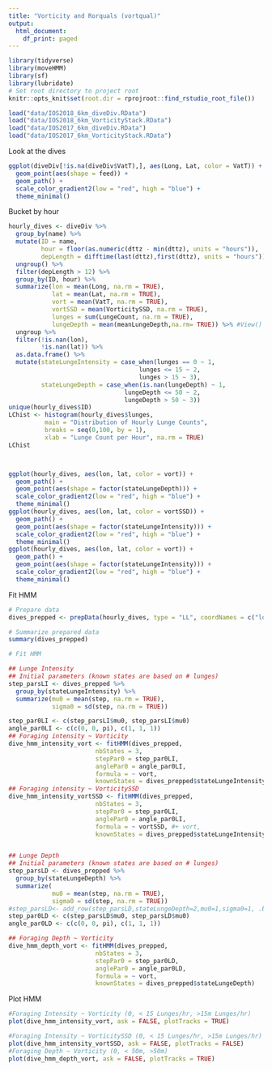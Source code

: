 ```yaml
---
title: "Vorticity and Rorquals (vortqual)"
output:
  html_document:
    df_print: paged
---
```


```r
library(tidyverse)
library(moveHMM)
library(sf)
library(lubridate)
# Set root directory to project root
knitr::opts_knit$set(root.dir = rprojroot::find_rstudio_root_file())
```

```r
load("data/IOS2018_6km_diveDiv.RData")
load("data/IOS2018_6km_VorticityStack.RData")
load("data/IOS2017_6km_diveDiv.RData")
load("data/IOS2017_6km_VorticityStack.RData")
```

Look at the dives
```r
ggplot(diveDiv[!is.na(diveDiv$VatT),], aes(Long, Lat, color = VatT)) +
  geom_point(aes(shape = feed)) +
  geom_path() +
  scale_color_gradient2(low = "red", high = "blue") +
  theme_minimal()
```

Bucket by hour
```r
hourly_dives <- diveDiv %>%
  group_by(name) %>% 
  mutate(ID = name,
         hour = floor(as.numeric(dttz - min(dttz), units = "hours")),
         depLength = difftime(last(dttz),first(dttz), units = "hours")) %>%# View
  ungroup() %>% 
  filter(depLength > 12) %>% 
  group_by(ID, hour) %>% 
  summarize(lon = mean(Long, na.rm = TRUE),
            lat = mean(Lat, na.rm = TRUE),
            vort = mean(VatT, na.rm = TRUE),
            vortSSD = mean(VorticitySSD, na.rm = TRUE),
            lunges = sum(LungeCount, na.rm = TRUE),
            lungeDepth = mean(meanLungeDepth,na.rm= TRUE)) %>% #View()
  ungroup %>% 
  filter(!is.nan(lon),
         !is.nan(lat)) %>% 
  as.data.frame() %>% 
  mutate(stateLungeIntensity = case_when(lunges == 0 ~ 1,
                                    lunges <= 15 ~ 2,
                                    lunges > 15 ~ 3),
         stateLungeDepth = case_when(is.nan(lungeDepth) ~ 1,
                                lungeDepth <= 50 ~ 2,
                                lungeDepth > 50 ~ 3))
unique(hourly_dives$ID)
LChist <- histogram(hourly_dives$lunges, 
          main = "Distribution of Hourly Lunge Counts",
          breaks = seq(0,100, by = 1),
          xlab = "Lunge Count per Hour", na.rm = TRUE)
LChist



ggplot(hourly_dives, aes(lon, lat, color = vort)) +
  geom_path() +
  geom_point(aes(shape = factor(stateLungeDepth))) +
  scale_color_gradient2(low = "red", high = "blue") +
  theme_minimal()
ggplot(hourly_dives, aes(lon, lat, color = vortSSD)) +
  geom_path() +
  geom_point(aes(shape = factor(stateLungeIntensity))) +
  scale_color_gradient2(low = "red", high = "blue") +
  theme_minimal()
ggplot(hourly_dives, aes(lon, lat, color = vort)) +
  geom_path() +
  geom_point(aes(shape = factor(stateLungeIntensity))) +
  scale_color_gradient2(low = "red", high = "blue") +
  theme_minimal()

```

Fit HMM
```r
# Prepare data
dives_prepped <- prepData(hourly_dives, type = "LL", coordNames = c("lon", "lat"))

# Summarize prepared data
summary(dives_prepped)

# Fit HMM

## Lunge Intensity
## Initial parameters (known states are based on # lunges)
step_parsLI <- dives_prepped %>% 
  group_by(stateLungeIntensity) %>% 
  summarize(mu0 = mean(step, na.rm = TRUE),
            sigma0 = sd(step, na.rm = TRUE))

step_par0LI <- c(step_parsLI$mu0, step_parsLI$mu0)
angle_par0LI <- c(c(0, 0, pi), c(1, 1, 1))
## Foraging intensity ~ Vorticity 
dive_hmm_intensity_vort <- fitHMM(dives_prepped,
                        nbStates = 3,
                        stepPar0 = step_par0LI,
                        anglePar0 = angle_par0LI,
                        formula = ~ vort,
                        knownStates = dives_prepped$stateLungeIntensity)
## Foraging intensity ~ VorticitySSD 
dive_hmm_intensity_vortSSD <- fitHMM(dives_prepped,
                        nbStates = 3,
                        stepPar0 = step_par0LI,
                        anglePar0 = angle_par0LI,
                        formula = ~ vortSSD, #+ vort,
                        knownStates = dives_prepped$stateLungeIntensity)


## Lunge Depth 
## Initial parameters (known states are based on # lunges)
step_parsLD <- dives_prepped %>%
  group_by(stateLungeDepth) %>%
  summarize(
            mu0 = mean(step, na.rm = TRUE),
            sigma0 = sd(step, na.rm = TRUE))
#step_parsLD<- add_row(step_parsLD,stateLungeDepth=2,mu0=1,sigma0=1, .before = 3)
step_par0LD <- c(step_parsLD$mu0, step_parsLD$mu0)
angle_par0LD <- c(c(0, 0, pi), c(1, 1, 1))

## Foraging Depth ~ Vorticity 
dive_hmm_depth_vort <- fitHMM(dives_prepped,
                        nbStates = 3,
                        stepPar0 = step_par0LD,
                        anglePar0 = angle_par0LD,
                        formula = ~ vort,
                        knownStates = dives_prepped$stateLungeDepth)


```

Plot HMM
```r
#Foraging Intensity ~ Vorticity (0, < 15 Lunges/hr, >15m Lunges/hr)
plot(dive_hmm_intensity_vort, ask = FALSE, plotTracks = TRUE)

#Foraging Intensity ~ VorticitySSD (0, < 15 Lunges/hr, >15m Lunges/hr)
plot(dive_hmm_intensity_vortSSD, ask = FALSE, plotTracks = FALSE)
#Foraging Depth ~ Vorticity (0, < 50m, >50m)
plot(dive_hmm_depth_vort, ask = FALSE, plotTracks = TRUE)

```
